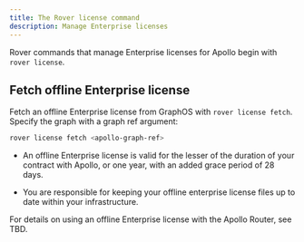 ```yaml
---
title: The Rover license command
description: Manage Enterprise licenses 
---
```


Rover commands that manage Enterprise licenses for Apollo begin with `rover license`.

## Fetch offline Enterprise license 

Fetch an offline Enterprise license from GraphOS with `rover license fetch`. Specify the graph with a graph ref argument: 

```bash
rover license fetch <apollo-graph-ref>
```

<Note>

* An offline Enterprise license is valid for the lesser of the duration of your contract with Apollo, or one year, with an added grace period of 28 days. 

* You are responsible for keeping your offline enterprise license files up to date within your infrastructure.

</Note>

For details on using an offline Enterprise license with the Apollo Router, see TBD.
